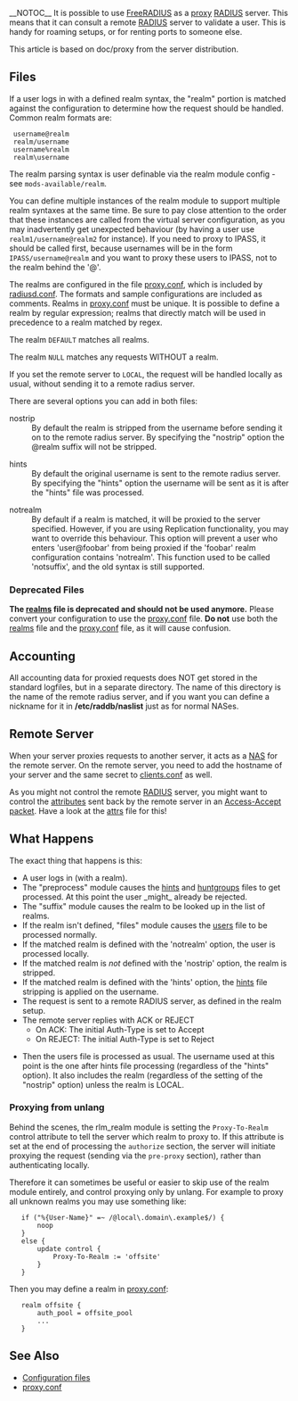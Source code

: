 __NOTOC__
It is possible to use [[FreeRADIUS]] as a [[proxy]] [[RADIUS]] server. This
means that it can consult a remote [[RADIUS]] server to validate a user.
This is handy for roaming setups, or for renting ports to someone else.

This article is based on doc/proxy from the server distribution.
{{Default in the server source|doc/proxy}}

==Files==

If a user logs in with a defined realm syntax, the "realm" portion is matched against the configuration to determine how the request should be handled. Common realm formats are:

  username@realm
  realm/username
  username%realm
  realm\username

The realm parsing syntax is user definable via the realm module config - see <tt>mods-available/realm</tt>.

You can define multiple instances of the realm module to support multiple realm syntaxes at the same time.
Be sure to pay close attention to the order that these instances are called from the virtual server configuration, as you may inadvertently get unexpected  behaviour (by having a user use <tt>realm1/username@realm2</tt> for instance).
If you need to proxy to IPASS, it should be called first, because usernames will  be in the form <tt>IPASS/username@realm</tt> and you want to proxy these users to  IPASS, not to the realm behind the '@'.

The realms are configured in the file [[proxy.conf]], which is  included by [[radiusd.conf]]. The formats and sample configurations are included as comments. Realms in [[proxy.conf]] must be unique. It is possible to define a realm by regular expression; realms that directly match will be used in precedence to a realm matched by regex.

The realm <tt>DEFAULT</tt> matches all realms.

The realm <tt>NULL</tt> matches any requests WITHOUT a realm.

If you set the remote server to <tt>LOCAL</tt>, the request will be handled  locally as usual, without sending it to a remote radius server.

There are several options you can add in both files:

;nostrip
:By default the realm is stripped from the username before sending it on to the remote radius server. By specifying the "nostrip" option the @realm suffix will not be stripped.

;hints
:By default the original username is sent to the remote radius server. By specifying the "hints" option the username will be sent as it is after the "hints" file was processed.

;notrealm
:By default if a realm is matched, it will be proxied to the server specified.  However, if you are using Replication functionality, you may want to override this behaviour.  This option will prevent a user who enters 'user@foobar' from being proxied if the 'foobar' realm configuration contains 'notrealm'. This function used to be called 'notsuffix', and the old syntax is still supported.

===Deprecated Files===

'''The [[realms]] file is deprecated and should not be used anymore.''' Please convert your configuration to use the [[proxy.conf]] file.
'''Do not''' use both the [[realms]] file and the [[proxy.conf]] file, as it will cause confusion.

==Accounting==

All accounting data for proxied requests does NOT get stored in the standard logfiles, but in a separate directory. The name of this directory is the name of the remote radius server, and if you want you can define a nickname for it in '''/etc/raddb/naslist''' just as for normal NASes.

==Remote Server==

When your server proxies requests to another server, it acts as a [[NAS]] for the remote server. On the remote server, you need to add the hostname of your server and the same secret to [[clients.conf]] as well.

As you might not control the remote [[RADIUS]] server, you might want to control the [[attributes]] sent back by the remote server in an [[Access-Accept]] [[packet]]. Have a look at the [[attrs]] file for this!

==What Happens==

The exact thing that happens is this:

* A user logs in (with a realm).
* The "preprocess" module causes the [[hints]] and [[huntgroups]] files to get processed. At this point the user _might_ already be rejected.
* The "suffix" module causes the realm to be looked up in the list of realms.
* If the realm isn't defined, "files" module causes the [[users]] file to be processed normally.
* If the matched realm is defined with the 'notrealm' option, the user is processed locally.
* If the matched realm is ''not'' defined with the 'nostrip' option, the realm is stripped.
* If the matched realm is defined with the 'hints' option, the [[hints]] file stripping is applied on the username.
* The request is sent to a remote RADIUS server, as defined in the realm setup.
* The remote server replies with ACK or REJECT
** On ACK:       The initial Auth-Type is set to Accept
** On REJECT:    The initial Auth-Type is set to Reject

* Then the users file is processed as usual. The username used at this point is the one after hints file processing (regardless of the "hints" option). It also includes the realm (regardless of the setting of the "nostrip" option) unless the realm is LOCAL.

===Proxying from unlang===

Behind the scenes, the rlm_realm module is setting the <tt>Proxy-To-Realm</tt> control attribute to tell the server which realm to proxy to. If this attribute is set at the end of processing the <tt>authorize</tt> section, the server will initiate proxying the request (sending via the <tt>pre-proxy</tt> section), rather than authenticating locally.

Therefore it can sometimes be useful or easier to skip use of the realm module entirely, and control proxying only by unlang. For example to proxy all unknown realms you may use something like:

    if ("%{User-Name}" =~ /@local\.domain\.example$/) {
        noop
    }
    else {
        update control {
            Proxy-To-Realm := 'offsite'
        }
    }

Then you may define a realm in [[proxy.conf]]:

    realm offsite {
        auth_pool = offsite_pool
        ...
    }

==See Also==

* [[Configuration files]]
* [[proxy.conf]]
